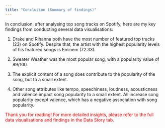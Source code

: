 ```yaml
---
title: "Conclusion (Summary of findings)"
---
```


In conclusion, after analysing top song tracks on Spotify, here are my key findings from conducting several data visualisations:

1.  Drake and Rihanna both have the most number of featured top tracks (23) on Spotify. Despite that, the artist with the highest popularity levels of his featured songs is Eminem (72.33).

2.  Sweater Weather was the most popular song, with a popularity value of 89/100.

3.  The explicit content of a song does contribute to the popularity of the song, but to a small extent.

4.  Other song attributes like tempo, speechiness, loudness, acousticness and valence impact song popularity to a small extent. All increase song popularity except valence, which has a negative association with song popularity.

<p style="color:red;">Thank you for reading! For more detailed insights, please refer to the full data visualisations and findings in the Data Story tab.</p>

